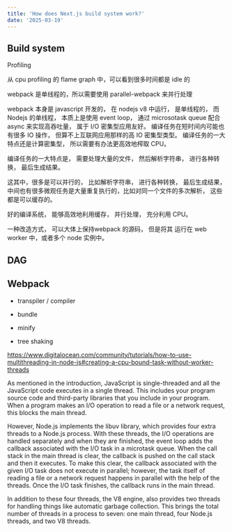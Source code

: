 ```yaml
---
title: 'How does Next.js build system work?'
date: '2025-03-19'
---
```


## Build system

Profiling

从 cpu profiling 的 flame graph 中，可以看到很多时间都是 idle 的

webpack 是单线程的，所以需要使用 parallel-webpack 来并行处理

webpack 本身是 javascript 开发的， 在 nodejs v8 中运行， 是单线程的， 而 Nodejs 的单线程， 本质上是使用 event loop， 通过 microsotask queue 配合 async 来实现高吞吐量，
属于 I/O 密集型应用友好。
编译任务在短时间内可能也有很多 IO 操作， 但算不上互联网应用那样的高 IO 密集型类型。
编译任务的一大特点还是计算密集型， 所以需要有办法更高效地榨取 CPU。

编译任务的一大特点是， 需要处理大量的文件， 然后解析字符串， 进行各种转换， 最后生成结果。

这其中，很多是可以并行的， 比如解析字符串， 进行各种转换， 最后生成结果，中间也有很多微观任务是大量重复执行的，比如对同一个文件的多次解析， 这些都是可以缓存的。

好的编译系统， 能够高效地利用缓存， 并行处理， 充分利用 CPU。

一种改造方式， 可以大体上保持webpack 的源码， 但是将其 运行在 web worker 中，或者多个 node 实例中。

## DAG

## Webpack

- transpiler / compiler

- bundle

- minify

- tree shaking

https://www.digitalocean.com/community/tutorials/how-to-use-multithreading-in-node-js#creating-a-cpu-bound-task-without-worker-threads

As mentioned in the introduction, JavaScript is single-threaded and all the JavaScript code executes in a single thread. This includes your program source code and third-party libraries that you include in your program. When a program makes an I/O operation to read a file or a network request, this blocks the main thread.

However, Node.js implements the libuv library, which provides four extra threads to a Node.js process. With these threads, the I/O operations are handled separately and when they are finished, the event loop adds the callback associated with the I/O task in a microtask queue. When the call stack in the main thread is clear, the callback is pushed on the call stack and then it executes. To make this clear, the callback associated with the given I/O task does not execute in parallel; however, the task itself of reading a file or a network request happens in parallel with the help of the threads. Once the I/O task finishes, the callback runs in the main thread.

In addition to these four threads, the V8 engine, also provides two threads for handling things like automatic garbage collection. This brings the total number of threads in a process to seven: one main thread, four Node.js threads, and two V8 threads.
